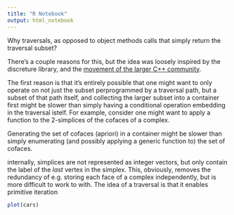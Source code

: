 ```yaml
---
title: "R Notebook"
output: html_notebook
---
```


Why traversals, as opposed to object methods calls that simply return the traversal subset? 


There's a couple reasons for this, but the idea was loosely inspired by the discreture library, and the [movement of the larger C++ community](http://webcache.googleusercontent.com/search?q=cache:VOchK2XzFyAJ:ericniebler.com/2017/08/17/ranges-coroutines-and-react-early-musings-on-the-future-of-async-in-c/+&cd=1&hl=en&ct=clnk&gl=us). 

The first reason is that it's entirely possible that one might want to only operate on not just the subset perprogrammed by a traversal path, but a subset of that path itself, and collecting the larger subset into a container first might be slower than simply having a conditional operation embedding in the traversal istelf. For example, consider one might want to apply a function to the 2-simplices of the cofaces of a complex. 

Generating the set of cofaces (apriori) in a container might be slower than simply enumerating (and possibly applying a generic function to) the set of cofaces.

internally, simplices are not represented as integer vectors, but only contain the label of the _last_ vertex in the simplex. This, obviously, removes the redundancy of e.g. storing each face of a complex independently, but is more difficult to work to with. The idea of a traversal is that it enables primitive iteration    

```r
plot(cars)
```
